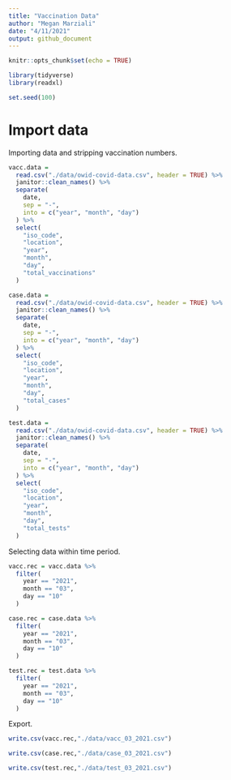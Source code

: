 ```yaml
---
title: "Vaccination Data"
author: "Megan Marziali"
date: "4/11/2021"
output: github_document
---
```


```r
knitr::opts_chunk$set(echo = TRUE)

library(tidyverse)
library(readxl)

set.seed(100)
```

# Import data

Importing data and stripping vaccination numbers.

```r
vacc.data = 
  read.csv("./data/owid-covid-data.csv", header = TRUE) %>% 
  janitor::clean_names() %>% 
  separate(
    date,
    sep = "-",
    into = c("year", "month", "day")
  ) %>% 
  select(
    "iso_code",
    "location",
    "year",
    "month",
    "day",
    "total_vaccinations"
  )

case.data = 
  read.csv("./data/owid-covid-data.csv", header = TRUE) %>% 
  janitor::clean_names() %>% 
  separate(
    date,
    sep = "-",
    into = c("year", "month", "day")
  ) %>% 
  select(
    "iso_code",
    "location",
    "year",
    "month",
    "day",
    "total_cases"
  )

test.data = 
  read.csv("./data/owid-covid-data.csv", header = TRUE) %>% 
  janitor::clean_names() %>% 
  separate(
    date,
    sep = "-",
    into = c("year", "month", "day")
  ) %>% 
  select(
    "iso_code",
    "location",
    "year",
    "month",
    "day",
    "total_tests"
  )
```

Selecting data within time period.

```r
vacc.rec = vacc.data %>% 
  filter(
    year == "2021",
    month == "03",
    day == "10"
  )

case.rec = case.data %>% 
  filter(
    year == "2021",
    month == "03",
    day == "10"
  )

test.rec = test.data %>% 
  filter(
    year == "2021",
    month == "03",
    day == "10"
  )
```

Export.

```r
write.csv(vacc.rec,"./data/vacc_03_2021.csv")

write.csv(case.rec,"./data/case_03_2021.csv")

write.csv(test.rec,"./data/test_03_2021.csv")
```


